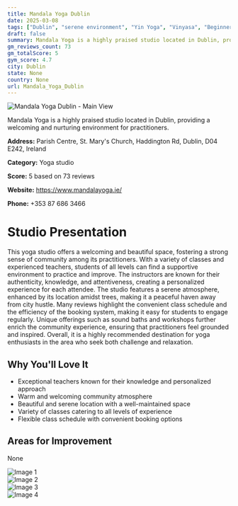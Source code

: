 ```yaml
---
title: Mandala Yoga Dublin
date: 2025-03-08
tags: ["Dublin", "serene environment", "Yin Yoga", "Vinyasa", "Beginner Yoga", "community", "welcoming", "Dublin"]  
draft: false
summary: Mandala Yoga is a highly praised studio located in Dublin, providing a welcoming and nurturing environment for practitioners.
gm_reviews_count: 73
gm_totalScore: 5
gym_score: 4.7
city: Dublin
state: None
country: None
url: Mandala_Yoga_Dublin
---
```


<div className="aspect-[16/9] relative my-8">
  <img 
    src="https://lh5.googleusercontent.com/p/AF1QipNAoNXAWIjA5NDgViLLw84CBwtLcQ9Gxqekq4Al=w1920-h1080-k-no"
    alt="Mandala Yoga Dublin - Main View"
    className="object-cover absolute inset-0 w-full h-full rounded-lg"
  />
</div>

Mandala Yoga is a highly praised studio located in Dublin, providing a welcoming and nurturing environment for practitioners.

**Address:** Parish Centre, St. Mary's Church, Haddington Rd, Dublin, D04 E242, Ireland

**Category:** Yoga studio

**Score:** 5 based on 73 reviews

**Website:** https://www.mandalayoga.ie/

**Phone:** +353 87 686 3466

# Studio Presentation

This yoga studio offers a welcoming and beautiful space, fostering a strong sense of community among its practitioners. With a variety of classes and experienced teachers, students of all levels can find a supportive environment to practice and improve. The instructors are known for their authenticity, knowledge, and attentiveness, creating a personalized experience for each attendee. The studio features a serene atmosphere, enhanced by its location amidst trees, making it a peaceful haven away from city hustle. Many reviews highlight the convenient class schedule and the efficiency of the booking system, making it easy for students to engage regularly. Unique offerings such as sound baths and workshops further enrich the community experience, ensuring that practitioners feel grounded and inspired. Overall, it is a highly recommended destination for yoga enthusiasts in the area who seek both challenge and relaxation.

## Why You'll Love It

- Exceptional teachers known for their knowledge and personalized approach
- Warm and welcoming community atmosphere
- Beautiful and serene location with a well-maintained space
- Variety of classes catering to all levels of experience
- Flexible class schedule with convenient booking options

## Areas for Improvement

None

<div className="grid grid-cols-1 xl:grid-cols-2 gap-4 my-8">
<div className="aspect-[4/3] relative"><img src="https://lh3.googleusercontent.com/p/AF1QipMbMieKxH00Lyl3nMeU8NF0RWZfYtRVCBUHdIep=w1920-h1080-k-no" alt="Image 1" className="object-cover absolute inset-0 w-full h-full rounded-lg" /></div>
<div className="aspect-[4/3] relative"><img src="https://lh5.googleusercontent.com/p/AF1QipOWK7JOanGT4O6X-zJhuNbaM-FMOsbtiqn7Bxa9=w1920-h1080-k-no" alt="Image 2" className="object-cover absolute inset-0 w-full h-full rounded-lg" /></div>
<div className="aspect-[4/3] relative"><img src="https://lh5.googleusercontent.com/p/AF1QipPYU26U7haNerp-CFowdmD-hfp9ku1zs7Rqm8Au=w1920-h1080-k-no" alt="Image 3" className="object-cover absolute inset-0 w-full h-full rounded-lg" /></div>
<div className="aspect-[4/3] relative"><img src="https://lh5.googleusercontent.com/p/AF1QipOcY_6KBb3P3ICcvnN1g42IXMouNJ9cmlny_eMr=w1920-h1080-k-no" alt="Image 4" className="object-cover absolute inset-0 w-full h-full rounded-lg" /></div>
</div>